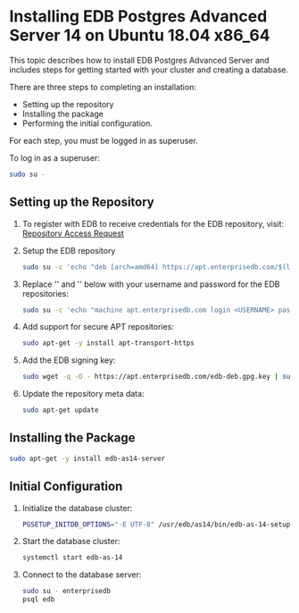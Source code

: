 # Installing EDB Postgres Advanced Server 14 on Ubuntu 18.04 x86_64

This topic describes how to install EDB Postgres Advanced Server and includes steps for getting started with your cluster and creating a database.

There are three steps to completing an installation:

- Setting up the repository
- Installing the package
- Performing the initial configuration.

For each step, you must be logged in as superuser.

To log in as a superuser:

```sh
sudo su -
```

## Setting up the Repository

1. To register with EDB to receive credentials for the EDB repository, visit: [Repository Access Request](https://www.enterprisedb.com/repository-access-request)

1. Setup the EDB repository

   ```sh
   sudo su -c 'echo "deb [arch=amd64] https://apt.enterprisedb.com/$(lsb_release -cs)-edb/ $(lsb_release -cs) main" > /etc/apt/sources.list.d/edb-$(lsb_release -cs).list'
   ```

1. Replace '<USERNAME>' and '<PASSWORD>' below with your username and password for the EDB repositories:

   ```sh
   sudo su -c 'echo "machine apt.enterprisedb.com login <USERNAME> password <PASSWORD>" > /etc/apt/auth.conf.d/edb.conf'
   ```

1. Add support for secure APT repositories:

   ```sh
   sudo apt-get -y install apt-transport-https
   ```

1. Add the EDB signing key:

   ```sh
   sudo wget -q -O - https://apt.enterprisedb.com/edb-deb.gpg.key | sudo apt-key add -
   ```

1. Update the repository meta data:
   ```sh
   sudo apt-get update
   ```

## Installing the Package

```sh
sudo apt-get -y install edb-as14-server
```

## Initial Configuration

1. Initialize the database cluster:

   ```sh
   PGSETUP_INITDB_OPTIONS="-E UTF-8" /usr/edb/as14/bin/edb-as-14-setup initdb
   ```

1. Start the database cluster:

   ```sh
   systemctl start edb-as-14
   ```

1. Connect to the database server:
   ```sh
   sudo su - enterprisedb
   psql edb
   ```
